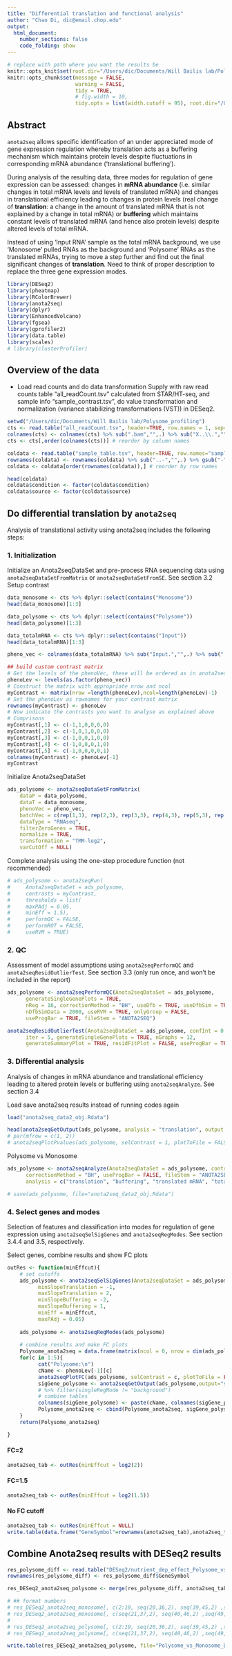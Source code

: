 ```yaml
---
title: "Differential translation and functional analysis"
author: "Chao Di, dic@email.chop.edu"
output:
  html_document:
    number_sections: false
    code_folding: show
---
```


```r
# replace with path where you want the results be
knitr::opts_knit$set(root.dir="/Users/dic/Documents/Will Bailis lab/Polysome_profiling")
knitr::opts_chunk$set(message = FALSE, 
                      warning = FALSE, 
                      tidy = TRUE,
                      # fig.width = 10, 
                      tidy.opts = list(width.cutoff = 95), root.dir="/Users/dic/Documents/Will Bailis lab/Polysome_profiling")
```

## Abstract
`anota2seq` allows specific identification of an under appreciated mode of gene expression regulation whereby translation acts as a buffering mechanism which maintains protein levels despite fluctuations in corresponding mRNA abundance (‘translational buffering’).  
   
During analysis of the resulting data, three modes for regulation of gene expression can be assessed: changes in **mRNA abundance** (i.e. similar changes in total mRNA levels and levels of translated mRNA) and changes in translational efficiency leading to changes in protein levels (real change of **translation**: a change in the amount of translated mRNA that is not explained by a change in total mRNA) or **buffering** which maintains constant levels of translated mRNA (and hence also protein levels) despite altered levels of total mRNA.    
   
Instead of using 'Input RNA' sample as the total mRNA background, we use 'Monosome' pulled RNAs as the background and 'Polysome' RNAs as the translated mRNAs, trying to move a step further and find out the final significant changes of **translation**. Need to think of proper description to replace the three gene expression modes.  

```r
library(DESeq2)
library(pheatmap)
library(RColorBrewer)
library(anota2seq)
library(dplyr)
library(EnhancedVolcano)
library(fgsea)
library(gprofiler2)
library(data.table)
library(scales)
# library(clusterProfiler)
```

## Overview of the data
* Load read counts and do data transformation
Supply with raw read counts table "all_readCount.tsv" calculated from STAR/HT-seq, and sample info "sample_contrast.tsv", do value transformation and normalization (variance stabilizing transformations (VST)) in DESeq2.

```r
setwd("/Users/dic/Documents/Will Bailis lab/Polysome_profiling")
cts <- read.table("all_readCount.tsv", header=TRUE, row.names = 1, sep="\t")
colnames(cts) <- colnames(cts) %>% sub(".bam","",.) %>% sub("X..\\.","",.)
cts <- cts[,order(colnames(cts))] # reorder by column names

coldata <- read.table("sample_table.tsv", header=TRUE, row.names="sample",sep="\t", check.names=FALSE)
rownames(coldata) <- rownames(coldata) %>% sub("..-","",.) %>% gsub("-",".",.)
coldata <- coldata[order(rownames(coldata)),] # reorder by row names

head(coldata)
coldata$condition <- factor(coldata$condition)
coldata$source <- factor(coldata$source)

```

## Do differential translation by `anota2seq`
Analysis of translational activity using anota2seq includes the following steps:

### 1. Initialization
Initialize an Anota2seqDataSet and pre-process RNA sequencing data using `anota2seqDataSetFromMatrix` or `anota2seqDataSetFromSE`. See section 3.2  
Setup contrast  
```r

data_monosome <- cts %>% dplyr::select(contains("Monosome")) 
head(data_monosome)[1:3]

data_polysome <- cts %>% dplyr::select(contains("Polysome")) 
head(data_polysome)[1:3]

data_totalmRNA <- cts %>% dplyr::select(contains("Input")) 
head(data_totalmRNA)[1:3]

pheno_vec <- colnames(data_totalmRNA) %>% sub("Input.","",.) %>% sub(".Rep.","",.)

## build custom contrast matrix
# Get the levels of the phenoVec, these will be ordered as in anota2seq
phenoLev <- levels(as.factor(pheno_vec))
# Construct the matrix with appropriate nrow and ncol
myContrast <- matrix(nrow =length(phenoLev),ncol=length(phenoLev)-1)
# Set the phenoLev as rownames for your contrast matrix
rownames(myContrast) <- phenoLev
# Now indicate the contrasts you want to analyse as explained above
# Comprisons
myContrast[,1] <- c(-1,1,0,0,0,0)
myContrast[,2] <- c(-1,0,1,0,0,0)
myContrast[,3] <- c(-1,0,0,1,0,0)
myContrast[,4] <- c(-1,0,0,0,1,0)
myContrast[,5] <- c(-1,0,0,0,0,1)
colnames(myContrast) <- phenoLev[-1]
myContrast
```

Initialize Anota2seqDataSet  
```r
ads_polysome <- anota2seqDataSetFromMatrix(
    dataP = data_polysome,
    dataT = data_monosome,
    phenoVec = pheno_vec,
    batchVec = c(rep(1,3), rep(2,3), rep(3,3), rep(4,3), rep(5,3), rep(6,3)),
    dataType = "RNAseq",
    filterZeroGenes = TRUE,
    normalize = TRUE,
    transformation = "TMM-log2",
    varCutOff = NULL)
```

Complete analysis using the one-step procedure function (not recommended)  
```r
# ads_polysome <- anota2seqRun(
#     Anota2seqDataSet = ads_polysome,
#     contrasts = myContrast,
#     thresholds = list(
#     maxPAdj = 0.05,
#     minEff = 1.5),
#     performQC = FALSE,
#     performROT = FALSE,
#     useRVM = TRUE)
```

### 2. QC
Assessment of model assumptions using `anota2seqPerformQC` and `anota2seqResidOutlierTest`. See section 3.3 (only run once, and won't be included in the report)    
```r
ads_polysome <- anota2seqPerformQC(Anota2seqDataSet = ads_polysome,
      generateSingleGenePlots = TRUE,
      nReg = 16, correctionMethod = "BH", useDfb = TRUE, useDfbSim = TRUE,
      nDfbSimData = 2000, useRVM = TRUE, onlyGroup = FALSE,
      useProgBar = TRUE, fileStem = "ANOTA2SEQ")

anota2seqResidOutlierTest(Anota2seqDataSet = ads_polysome, confInt = 0.01,
      iter = 5, generateSingleGenePlots = TRUE, nGraphs = 12,
      generateSummaryPlot = TRUE, residFitPlot = FALSE, useProgBar = TRUE)

```

### 3. Differential analysis
Analysis of changes in mRNA abundance and translational efficiency leading to altered protein levels or buffering using `anota2seqAnalyze`. See section 3.4  

Load save anota2seq results instead of running codes again  
```r
load("anota2seq_data2_obj.Rdata")

head(anota2seqGetOutput(ads_polysome, analysis = "translation", output = "full", selContrast = 1, getRVM = TRUE))
# par(mfrow = c(1, 2))
# anota2seqPlotPvalues(ads_polysome, selContrast = 1, plotToFile = FALSE)

```
Polysome vs Monosome  
```r
ads_polysome <- anota2seqAnalyze(Anota2seqDataSet = ads_polysome, contrasts = myContrast,
      correctionMethod = "BH", useProgBar = FALSE, fileStem = "ANOTA2SEQ",
      analysis = c("translation", "buffering", "translated mRNA", "total mRNA"))

# save(ads_polysome, file="anota2seq_data2_obj.Rdata")
```

### 4. Select genes and modes {.tabset}
Selection of features and classification into modes for regulation of gene expression using `anota2seqSelSigGenes` and `anota2seqRegModes`. See section 3.4.4 and 3.5, respectively.  

Select genes, combine results and show FC plots
```r
outRes <- function(minEffcut){
    # set cutoffs
    ads_polysome <- anota2seqSelSigGenes(Anota2seqDataSet = ads_polysome,
          minSlopeTranslation = -1,
          maxSlopeTranslation = 2,
          minSlopeBuffering = -2,
          maxSlopeBuffering = 1,
          minEff = minEffcut,
          maxPAdj = 0.05)
    
    ads_polysome <- anota2seqRegModes(ads_polysome)
    
    # combine results and make FC plots
    Polysome_anota2seq = data.frame(matrix(ncol = 0, nrow = dim(ads_polysome@dataP)[1]))
    for(c in 1:5){
          cat("Polysome:\n")
          cName <- phenoLev[-1][c]
          anota2seqPlotFC(ads_polysome, selContrast = c, plotToFile = FALSE, contrastName = cName)
          sigGene_polysome <- anota2seqGetOutput(ads_polysome,output="singleDf",selContrast=c, getRVM = TRUE) 
          # %>% filter(singleRegMode != "background")
          # combine tables
          colnames(sigGene_polysome) <- paste(cName, colnames(sigGene_polysome), sep="_")
          Polysome_anota2seq <- cbind(Polysome_anota2seq, sigGene_polysome[,-1])
    }
    return(Polysome_anota2seq)

}
```

#### FC=2
```r
anota2seq_tab <- outRes(minEffcut = log2(2))
```

#### FC=1.5
```r
anota2seq_tab <- outRes(minEffcut = log2(1.5))
```

#### No FC cutoff
```r
anota2seq_tab <- outRes(minEffcut = NULL)
write.table(data.frame("GeneSymbol"=rownames(anota2seq_tab),anota2seq_tab), file="Polysome_vs_Monosome_anota2seq.tsv", sep="\t", quote=FALSE, row.names=FALSE)
```


## Combine Anota2seq results with DESeq2 results
```r
res_polysome_diff <- read.table("DESeq2/nutrient_dep_effect_Polysome_vs_Monosome.tsv", header=TRUE, sep="\t")
rownames(res_polysome_diff) <- res_polysome_diff$GeneSymbol

res_DESeq2_anota2seq_polysome <- merge(res_polysome_diff, anota2seq_tab, by="row.names")[,-1]

# ## format numbers
# res_DESeq2_anota2seq_monosome[, c(2:19, seq(20,36,2), seq(39,45,2) ,seq(48,54,2), seq(57,63,2), seq(66,72,2))] <- round(res_DESeq2_anota2seq_monosome[,c(2:19, seq(20,36,2), seq(39,45,2) ,seq(48,54,2), seq(57,63,2), seq(66,72,2))], digits = 3)
# res_DESeq2_anota2seq_monosome[, c(seq(21,37,2), seq(40,46,2) ,seq(49,55,2), seq(58,64,2), seq(67,73,2))] <- lapply(res_DESeq2_anota2seq_monosome[, c(seq(21,37,2), seq(40,46,2) ,seq(49,55,2), seq(58,64,2), seq(67,73,2))], formatC, format="E", digits = 2)
# 
# res_DESeq2_anota2seq_polysome[, c(2:19, seq(20,36,2), seq(39,45,2) ,seq(48,54,2), seq(57,63,2), seq(66,72,2))] <- round(res_DESeq2_anota2seq_polysome[,c(2:19, seq(20,36,2), seq(39,45,2) ,seq(48,54,2), seq(57,63,2), seq(66,72,2))], digits = 3)
# res_DESeq2_anota2seq_polysome[, c(seq(21,37,2), seq(40,46,2) ,seq(49,55,2), seq(58,64,2), seq(67,73,2))] <- lapply(res_DESeq2_anota2seq_polysome[, c(seq(21,37,2), seq(40,46,2) ,seq(49,55,2), seq(58,64,2), seq(67,73,2))], formatC, format="E", digits = 2)

write.table(res_DESeq2_anota2seq_polysome, file="Polysome_vs_Monosome_DESeq2_anota2seq.tsv", sep="\t", quote=FALSE, row.names=FALSE)
```



